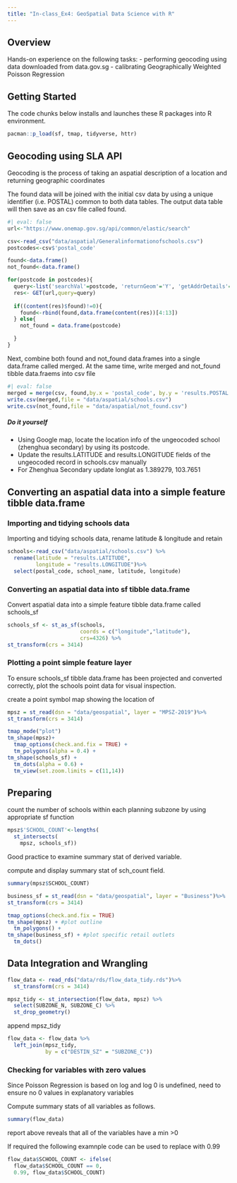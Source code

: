 ```yaml
---
title: "In-class_Ex4: GeoSpatial Data Science with R"
---
```


## Overview

Hands-on experience on the following tasks: - performing geocoding using data downloaded from data.gov.sg - calibrating Geographically Weighted Poisson Regression

## Getting Started

The code chunks below installs and launches these R packages into R environment.

```R
pacman::p_load(sf, tmap, tidyverse, httr)
```

## Geocoding using SLA API

Geocoding is the process of taking an aspatial description of a location and returning geographic coordinates

The found data will be joined with the initial csv data by using a unique identifier (i.e. POSTAL) common to both data tables. The output data table will then save as an csv file called found.

```R
#| eval: false
url<-"https://www.onemap.gov.sg/api/common/elastic/search"

csv<-read_csv("data/aspatial/Generalinformationofschools.csv")
postcodes<-csv$'postal_code'

found<-data.frame()
not_found<-data.frame()

for(postcode in postcodes){
  query<-list('searchVal'=postcode, 'returnGeom'='Y', 'getAddrDetails'='Y','pageNum'='1')
  res<- GET(url,query=query)
  
  if((content(res)$found)!=0){
    found<-rbind(found,data.frame(content(res))[4:13])
  } else{
    not_found = data.frame(postcode)

  }
}
```

Next, combine both found and not_found data.frames into a single data.frame called merged. At the same time, write merged and not_found tibble data.fraems into csv file

```R
#| eval: false
merged = merge(csv, found,by.x = 'postal_code', by.y = 'results.POSTAL', all = TRUE)
write.csv(merged,file = "data/aspatial/schools.csv")
write.csv(not_found,file = "data/aspatial/not_found.csv")
```

##### Do it yourself

-   Using Google map, locate the location info of the ungeocoded school (zhenghua secondary) by using its postcode.
-   Update the results.LATITUDE and results.LONGITUDE fields of the ungeocoded record in schools.csv manually
-   For Zhenghua Secondary update longlat as 1.389279, 103.7651

## Converting an aspatial data into a simple feature tibble data.frame

### Importing and tidying schools data

Importing and tidying schools data, rename latitude & longitude and retain

```R
schools<-read_csv("data/aspatial/schools.csv") %>%
  rename(latitude = "results.LATITUDE",
         longitude = "results.LONGITUDE")%>%
  select(postal_code, school_name, latitude, longitude)
```

### Converting an aspatial data into sf tibble data.frame

Convert aspatial data into a simple feature tibble data.frame called schools_sf

```R
schools_sf <- st_as_sf(schools,
                       coords = c("longitude","latitude"),
                       crs=4326) %>%
st_transform(crs = 3414)
```

### Plotting a point simple feature layer

To ensure schools_sf tibble data.frame has been projected and converted correctly, plot the schools point data for visual inspection.

create a point symbol map showing the location of

```R
mpsz = st_read(dsn = "data/geospatial", layer = "MPSZ-2019")%>%
st_transform(crs = 3414)

tmap_mode("plot")
tm_shape(mpsz)+
  tmap_options(check.and.fix = TRUE) +
  tm_polygons(alpha = 0.4) +
tm_shape(schools_sf) +  
  tm_dots(alpha = 0.6) +
  tm_view(set.zoom.limits = c(11,14))
```

## Preparing

count the number of schools within each planning subzone by using appropriate sf function

```R
mpsz$'SCHOOL_COUNT'<-lengths(
  st_intersects(
    mpsz, schools_sf))
```

Good practice to examine summary stat of derived variable.

compute and display summary stat of sch_count field.

```R
summary(mpsz$SCHOOL_COUNT)
```

```R
business_sf = st_read(dsn = "data/geospatial", layer = "Business")%>%
st_transform(crs = 3414)

```

```R
tmap_options(check.and.fix = TRUE)
tm_shape(mpsz) + #plot outline
  tm_polygons() + 
tm_shape(business_sf) + #plot specific retail outlets
  tm_dots()
```

## Data Integration and Wrangling

```R
flow_data <- read_rds("data/rds/flow_data_tidy.rds")%>%
  st_transform(crs = 3414)
```

```R
mpsz_tidy <- st_intersection(flow_data, mpsz) %>%
  select(SUBZONE_N, SUBZONE_C) %>%
  st_drop_geometry()
```

append mpsz_tidy

```R
flow_data <- flow_data %>%
  left_join(mpsz_tidy, 
            by = c("DESTIN_SZ" = "SUBZONE_C"))
```

### Checking for variables with zero values

Since Poisson Regression is based on log and log 0 is undefined, need to ensure no 0 values in explanatory variables

Compute summary stats of all variables as follows.

```R
summary(flow_data)
```

report above reveals that all of the variables have a min \>0

If required the following examnple code can be used to replace with 0.99

```R
flow_data$SCHOOL_COUNT <- ifelse(
  flow_data$SCHOOL_COUNT == 0,
  0.99, flow_data$SCHOOL_COUNT)
```
